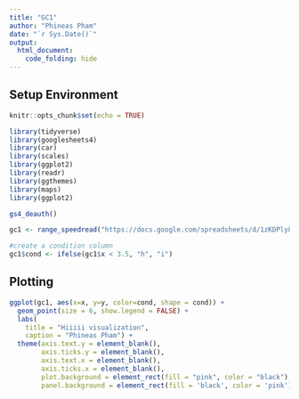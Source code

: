 ```yaml
---
title: "GC1"
author: "Phineas Pham"
date: "`r Sys.Date()`"
output: 
  html_document:
    code_folding: hide
---
```


## Setup Environment
```r
knitr::opts_chunk$set(echo = TRUE)

library(tidyverse)
library(googlesheets4)
library(car)
library(scales)
library(ggplot2)
library(readr)
library(ggthemes)
library(maps)
library(ggplot2)

gs4_deauth()

gc1 <- range_speedread("https://docs.google.com/spreadsheets/d/1zKDPly8xnZf_NiAPDhhUrvrgq9it3PTMF6P4jLYdxGM/edit?usp=sharing")

#create a condition column
gc1$cond <- ifelse(gc1$x < 3.5, "h", "i")
```

## Plotting
```r
ggplot(gc1, aes(x=x, y=y, color=cond, shape = cond)) + 
  geom_point(size = 6, show.legend = FALSE) +
  labs(
    title = "Hiiiii visualization",
    caption = "Phineas Pham") +
  theme(axis.text.y = element_blank(),
        axis.ticks.y = element_blank(),
        axis.text.x = element_blank(),
        axis.ticks.x = element_blank(),
        plot.background = element_rect(fill = "pink", color = "black"),
        panel.background = element_rect(fill = 'black', color = 'pink'))
```




